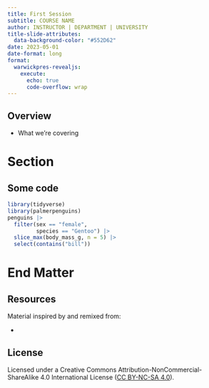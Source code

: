 ```yaml
---
title: First Session
subtitle: COURSE NAME
author: INSTRUCTOR | DEPARTMENT | UNIVERSITY
title-slide-attributes:
  data-background-color: "#552D62"
date: 2023-05-01
date-format: long
format: 
  warwickpres-revealjs:
    execute:
      echo: true
      code-overflow: wrap
---
```


## Overview

-   What we're covering

# Section {background-color="#552D62"}

## Some code

```r
library(tidyverse)
library(palmerpenguins)
penguins |>
  filter(sex == "female",
         species == "Gentoo") |>
  slice_max(body_mass_g, n = 5) |>
  select(contains("bill"))
```


# End Matter {background-color="#552D62"}

## Resources

Material inspired by and remixed from:

- 

## License

Licensed under a Creative Commons Attribution-NonCommercial-ShareAlike 4.0 International License ([CC BY-NC-SA 4.0](https://creativecommons.org/licenses/by-nc-sa/4.0/){target="_blank"}).
